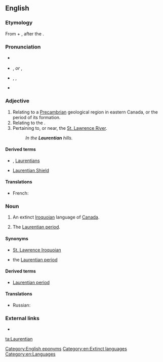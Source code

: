 ==English==
{{wikipedia}}

===Etymology===
From {{etyl|la}} {{term|Laurentius||Laurence|lang=la}} + {{term|-ian|lang=en}}, after the {{term|St. Lawrence River|lang=en}}.

===Pronunciation===
* {{a|Canada}} {{IPA|/ləˈrenʃən/}}
* {{a|UK}} {{IPA|/lɒˈrɛnʃən/}}, {{X-SAMPA|/lQ"rEnS@n/}} ''or'' {{IPA|/lɒˈrɛnʃiən/}}, {{X-SAMPA|/lQ"rEnSi@n/}}
* {{a|US}} {{enPR|lä-rĕnʹshən}}, {{IPA|/lɑˈrɛnʃən/}}, {{X-SAMPA|/lA"rEnS@n/}}
* {{homophones|Laurencian|Lawrentian}}

===Adjective===
{{en-adj|-}}

# Relating to a [[Precambrian]] geological region in eastern Canada, or the period of its formation.
# Relating to the {{w|Laurentian Mountains}}.
# Pertaining to, or near, the [[w:Saint Lawrence River|St. Lawrence River]].
#: ''In the '''Laurentian''' hills.''

====Derived terms====
* {{w|Laurentian Mountains}}, [[Laurentians]]
* [[Laurentian Shield]]

====Translations====
{{checktrans-top}}
* French: {{t|fr|laurentien}}
{{trans-bottom}}

===Noun===
{{en-proper noun}}

# An extinct [[Iroquoian]] language of [[Canada]].
# {{geology}} The [[Laurentian period]].

====Synonyms====
* {{sense|language}} [[St. Lawrence Iroquoian]]
* {{sense|geology}} the [[Laurentian period]]

====Derived terms====
* [[Laurentian period]]<!--the lower of the two divisions of the [[Archaean]] age. Synonym: the [[Laurentian]]-->

====Translations====
{{trans-top|Iroquoian language}}
* Russian: {{t-|ru|лаврентийский|tr=|sc=Cyrl}}
{{trans-mid}}
{{trans-bottom}}

{{trans-top|Laurentian period}}
{{trans-mid}}
{{trans-bottom}}

===External links===
* {{ethnologue|code=lre}}

[[Category:English eponyms]]
[[Category:en:Extinct languages]]
[[Category:en:Languages]]

[[ta:Laurentian]]